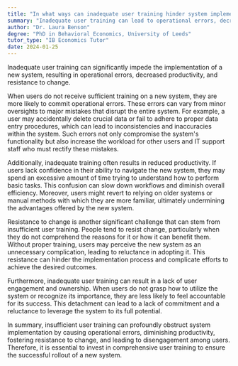 ```yaml
---
title: "In what ways can inadequate user training hinder system implementation?"
summary: "Inadequate user training can lead to operational errors, decreased productivity, and resistance to change, ultimately hindering successful system implementation."
author: "Dr. Laura Benson"
degree: "PhD in Behavioral Economics, University of Leeds"
tutor_type: "IB Economics Tutor"
date: 2024-01-25
---
```


Inadequate user training can significantly impede the implementation of a new system, resulting in operational errors, decreased productivity, and resistance to change.

When users do not receive sufficient training on a new system, they are more likely to commit operational errors. These errors can vary from minor oversights to major mistakes that disrupt the entire system. For example, a user may accidentally delete crucial data or fail to adhere to proper data entry procedures, which can lead to inconsistencies and inaccuracies within the system. Such errors not only compromise the system's functionality but also increase the workload for other users and IT support staff who must rectify these mistakes.

Additionally, inadequate training often results in reduced productivity. If users lack confidence in their ability to navigate the new system, they may spend an excessive amount of time trying to understand how to perform basic tasks. This confusion can slow down workflows and diminish overall efficiency. Moreover, users might revert to relying on older systems or manual methods with which they are more familiar, ultimately undermining the advantages offered by the new system.

Resistance to change is another significant challenge that can stem from insufficient user training. People tend to resist change, particularly when they do not comprehend the reasons for it or how it can benefit them. Without proper training, users may perceive the new system as an unnecessary complication, leading to reluctance in adopting it. This resistance can hinder the implementation process and complicate efforts to achieve the desired outcomes.

Furthermore, inadequate user training can result in a lack of user engagement and ownership. When users do not grasp how to utilize the system or recognize its importance, they are less likely to feel accountable for its success. This detachment can lead to a lack of commitment and a reluctance to leverage the system to its full potential.

In summary, insufficient user training can profoundly obstruct system implementation by causing operational errors, diminishing productivity, fostering resistance to change, and leading to disengagement among users. Therefore, it is essential to invest in comprehensive user training to ensure the successful rollout of a new system.
    
